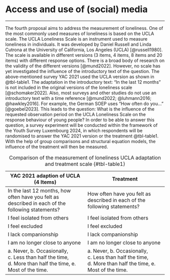 # Access and use of (social) media {#sec-paper3}

------------------------------------------------------------------------

The fourth proposal aims to address the measurement of loneliness. One of the most commonly used measures of loneliness is based on the UCLA scale. The UCLA Loneliness Scale is an instrument used to measure loneliness in individuals. It was developed by Daniel Russell and Linda Cutrona at the University of California, Los Angeles (UCLA) [@russell1980]. The scale is available in different versions (3 items, 4 items, 8 items and 20 items) with different response options. There is a broad body of research on the validity of the different versions [@mund2022]. However, no scale has yet investigated the influence of the introductory text of the question. The above-mentioned survey YAC 2021 used the UCLA version as shown in @tbl-table1. The adaptation in the introductory text: "In the last 12 months" is not included in the original versions of the loneliness scale [@schomaker2022]. Also, most surveys and other studies do not use an introductory text with a time reference [@mund2022; @luhmann2016; @hawkley2016]. For example, the German SOEP uses "How often do you..." [@goebel2023]. This leads to the question: What is the influence of the requested observation period on the UCLA Loneliness Scale on the response behaviour of young people? In order to be able to answer this question, a survey experiment will be conducted within the framework of the Youth Survey Luxembourg 2024, in which respondents will be randomised to answer the YAC 2021 version or the treatment @tbl-table1. With the help of group comparisons and structural equation models, the influence of the treatment will then be measured.

| **YAC 2021 adaption of UCLA (4 Items)**                                                                  | **Treatment**                                                                                            |
|------------------------------------|------------------------------------|
| In the last 12 months, how often have you felt as described in each of the following statements?         | How often have you felt as described in each of the following statements?                        |
| I feel isolated from others                                                                              | I feel isolated from others                                                                              |
| I feel excluded                                                                                          | I feel excluded                                                                                          |
| I lack companionship                                                                                     | I lack companionship                                                                                     |
| I am no longer close to anyone                                                                           | I am no longer close to anyone                                                                           |
| a\. Never, b. Occasionally, c. Less than half the time, d. More than half the time, e. Most of the time. | a\. Never, b. Occasionally, c. Less than half the time, d. More than half the time, e. Most of the time. |

: Comparison of the measurement of loneliness UCLA adaptation and treatment scale {#tbl-table1} 